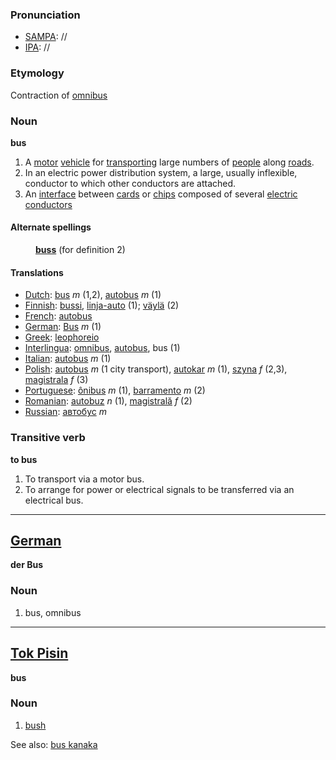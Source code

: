 ===Pronunciation===
*[[w:SAMPA|SAMPA]]: //
*[[w:IPA|IPA]]: //

===Etymology===
Contraction of [[omnibus]]

===Noun===
'''bus'''

# A [[motor]] [[vehicle]] for [[transport]]ing large numbers of [[people]] along [[road]]s.
# In an electric power distribution system, a large, usually inflexible, conductor to which other conductors are attached.
# An [[interface]] between [[card]]s or [[chip]]s composed of several [[electric]] [[conductor]]s

====Alternate spellings====
:'''[[buss]]''' (for definition 2)

====Translations====
*[[Dutch]]: [[bus]] ''m'' (1,2), [[autobus]] ''m'' (1)
*[[Finnish]]: [[bussi]], [[linja-auto]] (1); [[väylä]] (2)
*[[French]]: [[autobus]]
*[[German]]: [[Bus#German|Bus]] ''m'' (1)
*[[Greek]]: [[leophoreio]]
*[[Interlingua]]: [[omnibus]], [[autobus]], bus (1)
*[[Italian]]: [[autobus]] ''m'' (1)
*[[Polish]]: [[autobus]] ''m'' (1 city transport), [[autokar]] ''m'' (1), [[szyna]] ''f'' (2,3), [[magistrala]] ''f'' (3)
*[[Portuguese]]: [[ônibus]] ''m'' (1), [[barramento]] ''m'' (2)
*[[Romanian]]: [[autobuz]] ''n'' (1), [[magistrală]] ''f'' (2)
*[[Russian]]: [[автобус]] ''m''

===Transitive verb===
'''to bus'''

# To transport via a motor bus.
# To arrange for power or electrical signals to be transferred via an electrical bus.
----

==[[German]]==

'''der Bus'''

===Noun===

# bus, omnibus

----
==[[Tok Pisin]]==

'''bus'''

===Noun===

# [[bush]]

See also: [[bus kanaka]]